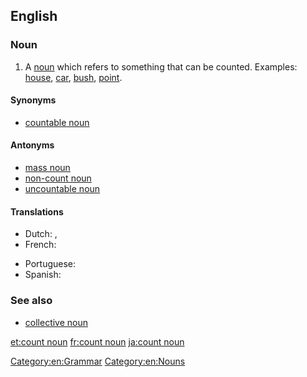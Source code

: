 ==English==
{{wikipedia}}

===Noun===
{{en-noun|head=[[count]] [[noun]]}}

# A [[noun]] which refers to something that can be counted. Examples: [[house]], [[car]], [[bush]], [[point]].

====Synonyms====
* [[countable noun]]

====Antonyms====
* [[mass noun]]
* [[non-count noun]]
* [[uncountable noun]]

====Translations====
{{trans-top|noun used to refer to things that can be counted}}
* Dutch: {{t|nl|telbaar zelfstandig naamwoord|n}}, {{t|nl|telbaar substantief|n}}
* French: {{t|fr|nom dénombrable|m}}
{{trans-mid}}
* Portuguese: {{t|pt|substantivo contável|m}}
* Spanish: {{t|es|sustantivo contable|m}}
{{trans-bottom}}

===See also===
* [[collective noun]]

[[Category:en:Grammar]]
[[Category:en:Nouns]]

[[et:count noun]]
[[fr:count noun]]
[[ja:count noun]]